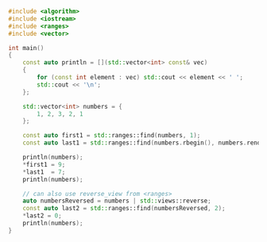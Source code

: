 ```cpp showLineNumbers
#include <algorithm>
#include <iostream>
#include <ranges>
#include <vector>

int main()
{
    const auto println = [](std::vector<int> const& vec)
    {
        for (const int element : vec) std::cout << element << ' ';
        std::cout << '\n';
    };

    std::vector<int> numbers = {
        1, 2, 3, 2, 1
    };

    const auto first1 = std::ranges::find(numbers, 1);
    const auto last1 = std::ranges::find(numbers.rbegin(), numbers.rend(), 1);

    println(numbers);
    *first1 = 9;
    *last1  = 7;
    println(numbers);

    // can also use reverse_view from <ranges>
    auto numbersReversed = numbers | std::views::reverse;
    const auto last2 = std::ranges::find(numbersReversed, 2);
    *last2 = 0;
    println(numbers);
}
```